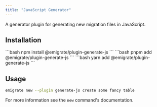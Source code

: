 ```yaml
---
title: "JavaScript Generator"
---
```



A <Link href="/plugins/generators/">generator plugin</Link> for generating new migration files in JavaScript.

## Installation

<Tabs>
  <TabItem label="npm">
    ```bash
    npm install @emigrate/plugin-generate-js
    ```
  </TabItem>
  <TabItem label="pnpm">
    ```bash
    pnpm add @emigrate/plugin-generate-js
    ```
  </TabItem>
  <TabItem label="yarn">
    ```bash
    yarn add @emigrate/plugin-generate-js
    ```
  </TabItem>
</Tabs>

## Usage

```bash
emigrate new --plugin generate-js create some fancy table
```

For more information see <Link href="/commands/new/">the `new` command</Link>'s documentation.
